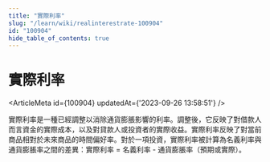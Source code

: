```yaml
---
title: "實際利率"
slug: "/learn/wiki/realinterestrate-100904"
id: "100904"
hide_table_of_contents: true
---
```



# 實際利率

<ArticleMeta id={100904} updatedAt={'2023-09-26 13:58:51'} />
<div className='border-solid border-b border-t-0 my-4 border-[var(--ifm-color-gray-300)]' />

實際利率是一種已經調整以消除通貨膨脹影響的利率。調整後，它反映了對借款人而言資金的實際成本，以及對貸款人或投資者的實際收益。實際利率反映了對當前商品相對於未來商品的時間偏好率。對於一項投資，實際利率被計算為名義利率與通貨膨脹率之間的差異：實際利率 = 名義利率 - 通貨膨脹率（預期或實際）。

